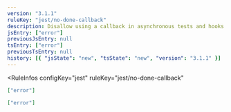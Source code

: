 ```yaml
---
version: "3.1.1"
ruleKey: "jest/no-done-callback"
description: Disallow using a callback in asynchronous tests and hooks
jsEntry: ["error"]
previousJsEntry: null
tsEntry: ["error"]
previousTsEntry: null
history: [{ "jsState": "new", "tsState": "new", "version": "3.1.1" }]
---
```


<RuleInfos 
  configKey="jest" 
  ruleKey="jest/no-done-callback" 
>

```json
["error"]
```

```json
["error"]
```

</RuleInfos>
